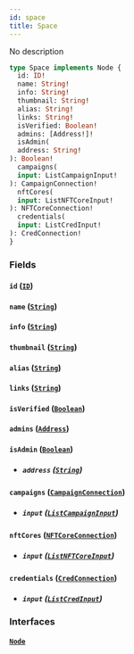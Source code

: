 ```yaml
---
id: space
title: Space
---
```



No description

```graphql
type Space implements Node {
  id: ID!
  name: String!
  info: String!
  thumbnail: String!
  alias: String!
  links: String!
  isVerified: Boolean!
  admins: [Address!]!
  isAdmin(
  address: String!
): Boolean!
  campaigns(
  input: ListCampaignInput!
): CampaignConnection!
  nftCores(
  input: ListNFTCoreInput!
): NFTCoreConnection!
  credentials(
  input: ListCredInput!
): CredConnection!
}
```


### Fields

#### `id` ([`ID`](../../references/scalars/id))




#### `name` ([`String`](../../references/scalars/string))




#### `info` ([`String`](../../references/scalars/string))




#### `thumbnail` ([`String`](../../references/scalars/string))




#### `alias` ([`String`](../../references/scalars/string))




#### `links` ([`String`](../../references/scalars/string))




#### `isVerified` ([`Boolean`](../../references/scalars/boolean))




#### `admins` ([`Address`](../../references/objects/address))




#### `isAdmin` ([`Boolean`](../../references/scalars/boolean))


- ##### `address` ([`String`](../../references/scalars/string))




#### `campaigns` ([`CampaignConnection`](../../references/objects/campaign-connection))


- ##### `input` ([`ListCampaignInput`](../../references/inputs/list-campaign-input))




#### `nftCores` ([`NFTCoreConnection`](../../references/objects/nftcore-connection))


- ##### `input` ([`ListNFTCoreInput`](../../references/inputs/list-nftcore-input))




#### `credentials` ([`CredConnection`](../../references/objects/cred-connection))


- ##### `input` ([`ListCredInput`](../../references/inputs/list-cred-input))




### Interfaces

#### [`Node`](../../references/interfaces/node) 






